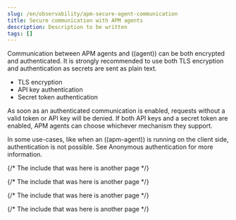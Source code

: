 ```yaml
---
slug: /en/observability/apm-secure-agent-communication
title: Secure communication with APM agents
description: Description to be written
tags: []
---
```


<div id="apm-secure-agent-communication"></div>

Communication between APM agents and ((agent)) can be both encrypted and authenticated.
It is strongly recommended to use both TLS encryption and authentication as secrets are sent as plain text.

* <DocLink slug="/en/observability/apm-agent-tls">TLS encryption</DocLink>
* <DocLink slug="/en/observability/apm-api-key">API key authentication</DocLink>
* <DocLink slug="/en/observability/apm-secret-token">Secret token authentication</DocLink>

As soon as an authenticated communication is enabled,
requests without a valid token or API key will be denied.
If both API keys and a secret token are enabled, APM agents can choose whichever mechanism they support.

In some use-cases, like when an ((apm-agent)) is running on the client side,
authentication is not possible. See <DocLink slug="/en/observability/apm-anonymous-auth">Anonymous authentication</DocLink> for more information.

{/* The include that was here is another page */}

{/* The include that was here is another page */}

{/* The include that was here is another page */}

{/* The include that was here is another page */}
